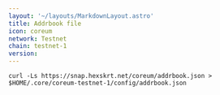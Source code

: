 ```yaml
---
layout: '~/layouts/MarkdownLayout.astro'
title: Addrbook file
icon: coreum
network: Testnet
chain: testnet-1
version: 
---
```

```
curl -Ls https://snap.hexskrt.net/coreum/addrbook.json > $HOME/.core/coreum-testnet-1/config/addrbook.json
```